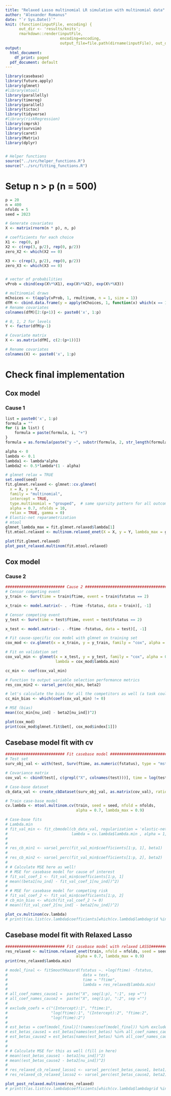 ```yaml
---
title: "Relaxed Lasso multinomial LR simulation with multinomial data"
author: "Alexander Romanus"
date: "`r Sys.Date()`"
knit: (function(inputFile, encoding) { 
      out_dir <- 'results/knits';
      rmarkdown::render(inputFile,
                        encoding=encoding, 
                        output_file=file.path(dirname(inputFile), out_dir, paste(runif(1), 'relaxed_simulation_multinomial.html'))) })
output:
  html_document: 
    df_print: paged
  pdf_document: default
---
```


```r
library(casebase)
library(future.apply)
library(glmnet)
#library(mtool)
library(parallelly)
library(timereg)
library(parallel)
library(tictoc)
library(tidyverse)
#library(riskRegression)
library(cmprsk)
library(survsim)
library(caret)
library(Matrix)
library(dplyr)


# Helper functions 
source("../src/helper_functions.R")
source("../src/fitting_functions.R")
```


# Setup n > p (n = 500)
``` r
p = 20
n = 400
nfolds = 5
seed = 2023

# Generate covariates 
X <- matrix(rnorm(n * p), n, p)

# coefficients for each choice
X1 <- rep(0, p)
X2 <- c(rep(3, p/2), rep(0, p/2))
zero_X2 <- which(X2 == 0)

X3 <- c(rep(3, p/2), rep(0, p/2))
zero_X3 <- which(X3 == 0)


# vector of probabilities
vProb = cbind(exp(X%*%X1), exp(X%*%X2), exp(X%*%X3))

# multinomial draws
mChoices <- t(apply(vProb, 1, rmultinom, n = 1, size = 1))
dfM <- cbind.data.frame(y = apply(mChoices, 1, function(x) which(x == 1)), X)
# Rename covariates 
colnames(dfM)[2:(p+1)] <- paste0('x', 1:p)

# 0, 1, 2 for levels 
Y <- factor(dfM$y-1)

# Covariate matrix 
X <- as.matrix(dfM[, c(2:(p+1))])

# Rename covariates 
colnames(X) <- paste0('x', 1:p)
```


# Check final implementation

## Cox model
### Cause 1
``` r
list = paste0('x', 1:p)
formula = ""
for (i in list) {
    formula = paste(formula, i, "+")
}
formula = as.formula(paste("y ~", substr(formula, 2, str_length(formula) - 2), "- 1"))

alpha <- 0
lambda <- 0.1
lambda1 <- lambda*alpha
lambda2 <- 0.5*lambda*(1 - alpha)

# glmnet relax = TRUE
set.seed(seed)
fit.glmnet.relaxed <- glmnet::cv.glmnet(
  x = X, y = Y,
  family = "multinomial",
  intercept = TRUE,
  type.multinomial = "grouped",  # same sparsity pattern for all outcome classes
  alpha = 0.7, nfolds = 10,
  relax = TRUE, gamma = 0)
# Elastic-net reparametrization
# mtool
glmnet_lambda_max = fit.glmnet.relaxed$lambda[1]
fit.mtool.relaxed <- multinom.relaxed_enet(X = X, y = Y, lambda_max = glmnet_lambda_max, alpha = 0.7, seed = seed, epsilon = 0.1)

plot(fit.glmnet.relaxed)
plot_post_relaxed.multinom(fit.mtool.relaxed)
```

## Cox model
### Cause 2        
``` r
########################## Cause 2 #####################################
# Censor competing event
y_train <- Surv(time = train$ftime, event = train$fstatus == 2)

x_train <- model.matrix(~ . -ftime -fstatus, data = train)[, -1] 

# Censor competing event
y_test <- Surv(time = test$ftime, event = test$fstatus == 2)

x_test <- model.matrix(~ . -ftime -fstatus, data = test)[, -1] 

# Fit cause-specific cox model with glmnet on training set
cox_mod <- cv.glmnet(x = x_train, y = y_train, family = "cox", alpha = 0.7, folds = nfolds)

# Fit on validation set 
cox_val_min <- glmnet(x = x_test, y = y_test, family = "cox", alpha = 0.7, 
                      lambda = cox_mod$lambda.min)

cc_min <- coef(cox_val_min)

# Function to output variable selection performance metrics
res_cox_min2 <- varsel_perc(cc_min, beta2)

# let's calculate the bias for all the competitors as well (a task could be turning this one line into a function as well)
cc_min_bias <- which(coef(cox_val_min) != 0)

# MSE (bias)
mean((cc_min[nu_ind] - beta2[nu_ind])^2)

plot(cox_mod)
print(cox_mod$glmnet.fit$bet[, cox_mod$index[1]])
```

## Casebase model fit with cv

``` r
########################## Fit casebase model #################################
# Test set 
surv_obj_val <- with(test, Surv(ftime, as.numeric(fstatus), type = "mstate"))

# Covariance matrix
cov_val <- cbind(test[, c(grepl("X", colnames(test)))], time = log(test$ftime))

# Case-base dataset
cb_data_val <- create_cbDataset(surv_obj_val, as.matrix(cov_val), ratio = 10)

# Train case-base model
cv.lambda <- mtool.multinom.cv(train, seed = seed, nfold = nfolds,
                               alpha = 0.7, lambda_max = 0.9)

# Case-base fits
# Lambda.min
# fit_val_min <- fit_cbmodel(cb_data_val, regularization = 'elastic-net',
#                            lambda = cv.lambda$lambda.min , alpha = 1, unpen_cov = 2)
# 
# 
# res_cb_min1 <- varsel_perc(fit_val_min$coefficients[1:p, 1], beta1)
# 
# res_cb_min2 <- varsel_perc(fit_val_min$coefficients[1:p, 2], beta2)
# 
# # Calculate MSE here as well!
# # MSE for casebase model for cause of interest
# fit_val_coef_1 <- fit_val_min$coefficients[1:p, 1]
# mean((beta1[nu_ind] - fit_val_coef_1[nu_ind])^2)
# 
# # MSE for casebase model for competing risk
# fit_val_coef_2 <- fit_val_min$coefficients[1:p, 2]
# cb_min_bias <- which(fit_val_coef_2 != 0)
# mean((fit_val_coef_2[nu_ind] - beta2[nu_ind])^2)

plot_cv.multinom(cv.lambda)
# print(t(as.list(cv.lambda$coefficients[which(cv.lambda$lambdagrid %in% cv.lambda$lambda.min), -1])))
```


## Casebase model fit with Relaxed Lasso
``` r
########################## Fit casebase model with relaxed LASSO#################################
res_relaxed <- multinom.relaxed_enet(train, nfold = nfolds, seed = seed,
                               alpha = 0.7, lambda_max = 0.9)
print(res_relaxed$lambda.min)

# model_final <- fitSmoothHazard(fstatus ~. +log(ftime) -fstatus,
#                                 data = test,
#                                 time = "ftime",
#                                 lambda = res_relaxed$lambda.min)
# 
# all_coef_names_cause1 =  paste("X", seq(1:p), ":1", sep ="")
# all_coef_names_cause2 =  paste("X", seq(1:p), ":2", sep ="")
# 
# exclude_coefs = c("(Intercept):1", "ftime:1",
#                   "log(ftime):1", "(Intercept):2", "ftime:2",
#                   "log(ftime):2")
# 
# est_betas = coef(model_final)[!(names(coef(model_final)) %in% exclude_coefs)]
# est_betas_cause1 = est_betas[names(est_betas) %in% all_coef_names_cause1]
# est_betas_cause2 = est_betas[names(est_betas) %in% all_coef_names_cause2]
# 
# 
# # Calculate MSE for this as well (fill in here)
# mean((est_betas_cause1 - beta1[nu_ind])^2)
# mean((est_betas_cause2 - beta2[nu_ind])^2)
# 
# res_relaxed_cb_relaxed_lasso1 <- varsel_perc(est_betas_cause1, beta1)
# res_relaxed_cb_relaxed_lasso2 <- varsel_perc(est_betas_cause2, beta2)

plot_post_relaxed.multinom(res_relaxed)
# print(t(as.list(cv.lambda$coefficients[which(cv.lambda$lambdagrid %in% cv.lambda$lambda.min), -1])))
```
